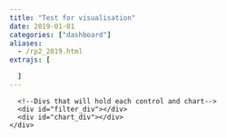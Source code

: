 ```yaml
---
title: "Test for visualisation"
date: 2019-01-01
categories: ["dashboard"]
aliases:
  - /rp2_2019.html
extrajs: [

  ]
---
```


<head>
    <!--Load the AJAX API-->
    <script type="text/javascript" src="https://www.gstatic.com/charts/loader.js"></script>
    <script type="text/javascript">

      // Load the Visualization API and the controls package.
      google.charts.load('current', {'packages':['corechart', 'controls']});

      // Set a callback to run when the Google Visualization API is loaded.
      google.charts.setOnLoadCallback(drawDashboard);

      // Callback that creates and populates a data table,
      // instantiates a dashboard, a range slider and a pie chart,
      // passes in the data and draws it.
      function drawDashboard() {

        // Create our data table.
        var data = google.visualization.arrayToDataTable([
          ['Name', 'Donuts eaten'],
          ['Michael' , 5],
          ['Elisa', 7],
          ['Robert', 3],
          ['John', 2],
          ['Jessica', 6],
          ['Aaron', 1],
          ['Margareth', 8]
        ]);

        // Create a dashboard.
        var dashboard = new google.visualization.Dashboard(
            document.getElementById('dashboard_div'));

        // Create a range slider, passing some options
        var donutRangeSlider = new google.visualization.ControlWrapper({
          'controlType': 'NumberRangeFilter',
          'containerId': 'filter_div',
          'options': {
            'filterColumnLabel': 'Donuts eaten'
          }
        });

        // Create a pie chart, passing some options
        var pieChart = new google.visualization.ChartWrapper({
          'chartType': 'PieChart',
          'containerId': 'chart_div',
          'options': {
            'width': 300,
            'height': 300,
            'pieSliceText': 'value',
            'legend': 'right'
          }
        });

        // Establish dependencies, declaring that 'filter' drives 'pieChart',
        // so that the pie chart will only display entries that are let through
        // given the chosen slider range.
        dashboard.bind(donutRangeSlider, pieChart);

        // Draw the dashboard.
        dashboard.draw(data);
      }
    </script>
  </head>

  <body>
    <!--Div that will hold the dashboard-->
    <div id="dashboard_div">
      <!--Divs that will hold each control and chart-->
      <div id="filter_div"></div>
      <div id="chart_div"></div>
    </div>
  </body>
